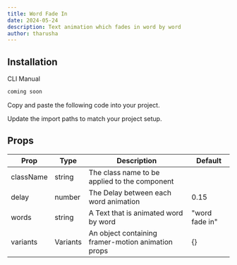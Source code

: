 ```yaml
---
title: Word Fade In
date: 2024-05-24
description: Text animation which fades in word by word
author: tharusha
---
```


<ComponentPreview name="word-fade-in-demo" />

## Installation

<Tabs defaultValue="cli">

<TabsList>
  <TabsTrigger value="cli">CLI</TabsTrigger>
  <TabsTrigger value="manual">Manual</TabsTrigger>
</TabsList>
<TabsContent value="cli">

```bash
coming soon
```

</TabsContent>

<TabsContent value="manual">

<Steps>

<Step>Copy and paste the following code into your project.</Step>

<ComponentSource name="word-fade-in" />

<Step>Update the import paths to match your project setup.</Step>

</Steps>

</TabsContent>

</Tabs>

## Props

| Prop      | Type     | Description                                        | Default        |
| --------- | -------- | -------------------------------------------------- | -------------- |
| className | string   | The class name to be applied to the component      |                |
| delay     | number   | The Delay between each word animation              | 0.15           |
| words     | string   | A Text that is animated word by word               | "word fade in" |
| variants  | Variants | An object containing framer-motion animation props | {}             |
